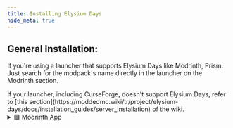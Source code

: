 ```yaml
---
title: Installing Elysium Days
hide_meta: true
---
```


## General Installation:
If you're using a launcher that supports Elysium Days like Modrinth, Prism. Just search for the modpack's name directly in the launcher on the Modrinth section.

<Callout variant="info">
    If your launcher, including CurseForge, doesn't support Elysium Days, refer to [this section](https://moddedmc.wiki/tr/project/elysium-days/docs/installation_guides/server_installation) of the wiki.
</Callout>

<details>
<summary>🟩 Modrinth App</summary>

`<a href="https://modrinth.com/app" rel="noopener nofollow ugc"><img="https://wsrv.nl/?url=https://i.ibb.co/yFjmjTgM/button-install-modrinth-app.png/>" alt="Download Modrinth App" width="200"></a>`

<ModAsset
  width="100%"
  title="Prism Play"
  location="elysium-days:image/discover_content"
/>


</details>
